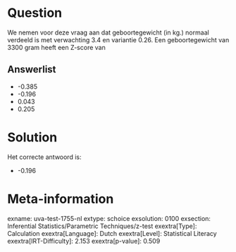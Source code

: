 Question
========

We nemen voor deze vraag aan dat geboortegewicht (in kg.) normaal
verdeeld is met verwachting 3.4 en variantie 0.26. Een geboortegewicht
van 3300 gram heeft een Z-score van

Answerlist
----------

* -0.385
* -0.196
* 0.043
* 0.205

Solution
========

Het correcte antwoord is: 

* -0.196

Meta-information
================
exname: uva-test-1755-nl
extype: schoice
exsolution: 0100
exsection: Inferential Statistics/Parametric Techniques/z-test
exextra[Type]: Calculation
exextra[Language]: Dutch
exextra[Level]: Statistical Literacy
exextra[IRT-Difficulty]: 2.153
exextra[p-value]: 0.509
